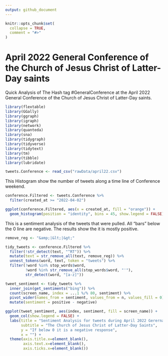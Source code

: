 ```yaml
---
output: github_document
---
```


<!-- README.md is generated from README.Rmd. Please edit that file -->

```r
knitr::opts_chunk$set(
  collapse = TRUE,
  comment = "#>"
)
```

# April 2022 General Conference of the Church of Jesus Christ of Latter-Day saints

<!-- badges: start -->
<!-- badges: end -->

Quick Analysis of The Hash tag #GeneralConference at the April 2022 General Conference of the Church of Jesus Christ of Latter-Day saints. 



```r
library(flextable)
library(GGally)
library(ggraph)
library(igraph)
library(network)
library(quanteda)
library(sna)
library(tidygraph)
library(tidyverse)
library(tidytext)
library(tm)
library(tibble)
library(lubridate)

tweets.Conference <- read_csv("rawData/april22.csv")
```
This Histogram show the number of tweets along a time line of Conference weekend. 


```r
conference.Filtered <- tweets.Conference %>% 
  filter(created_at >= "2022-04-02")

ggplot(conference.Filtered, aes(x = created_at, fill = "orange")) +
  geom_histogram(position = "identity", bins = 45, show.legend = FALSE)
```

This is a sentiment analysis of the tweets that were pulled. All "bars" below the 0 line are negative. The results show the it is mostly positive.


```r
remove_reg <- "&amp;|&lt;|&gt;"

tidy_tweets <- conference.Filtered %>% 
  filter(!str_detect(text, "^RT")) %>%
  mutate(text = str_remove_all(text, remove_reg)) %>%
  unnest_tokens(word, text, token = "tweets") %>%
  filter(!word %in% stop_words$word,
         !word %in% str_remove_all(stop_words$word, "'"),
         str_detect(word, "[a-z]"))

tweet_sentiment <- tidy_tweets %>%
  inner_join(get_sentiments("bing")) %>%
  count(screen_name, index = ...1 %/% 80, sentiment) %>%
  pivot_wider(names_from = sentiment, values_from = n, values_fill = 0) %>% 
  mutate(sentiment = positive - negative)

ggplot(tweet_sentiment, aes(index, sentiment, fill = screen_name)) +
  geom_col(show.legend = FALSE) +
  labs(title = "Sentiment Analysis for tweets during April 2022 Gerernal Conference",
       subtitle = "The Church of Jesus Christ of Latter-Day Saints", 
       y = "If below 0 it is a negative response", 
       x = "") +
  theme(axis.title.x=element_blank(),
        axis.text.x=element_blank(),
        axis.ticks.x=element_blank())
```

